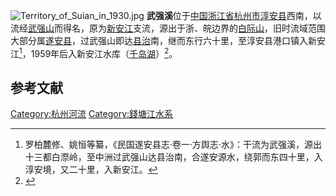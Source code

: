 [[File:Territory_of_Suian_in_1930.jpg|thumb]]
'''武强溪'''位于[[中国|中国]][[浙江省|浙江省]][[杭州市|杭州市]][[淳安县|淳安县]]西南，以流经[[武强山|武强山]]而得名，原为[[新安江|新安江]]支流，源出于浙、皖边界的[[白际山|白际山]]，旧时流域范围大部分属[[遂安县|遂安县]]，过武强山即达[[遂安县城|县治]]南，继而东行六十里，至淳安县港口镇入新安江<ref>罗柏麓修、姚恒等纂，《民国遂安县志·卷一·方舆志·水》：干流为武强溪，源出十三都白漈岭，至中洲过武强山达县治南，合遂安源水，绕郭而东四十里，入淳安境，又二十里，入新安江。</ref>，1959年后入新安江水库（[[千岛湖|千岛湖]]）<ref>{{cite book |author=史为乐，邓自欣，朱玲玲|title=《中国历史地名大辞典（下卷）》|year=2005|publisher=中国社会科学出版社|location=北京|pages=}}</ref>。
== 参考文献 ==
{{reflist|2}}
{{DEFAULTSORT:W}}
{{zhejiang-stub}}
[[Category:杭州河流|Category:杭州河流]]
[[Category:錢塘江水系|Category:錢塘江水系]]